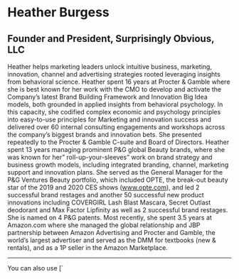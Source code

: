 # Heather Burgess
## Founder and President, Surprisingly Obvious, LLC

Heather helps marketing leaders unlock intuitive business, marketing, innovation, channel and advertising strategies rooted leveraging insights from behavioral science. Heather spent 16 years at Procter & Gamble where she is best known for her work with the CMO to develop and activate the Company’s latest Brand Building Framework and Innovation Big Idea models, both grounded in applied insights from behavioral psychology. In this capacity, she codified complex economic and psychology principles into easy-to-use principles for Marketing and innovation success and delivered over 60 internal consulting engagements and workshops across the company’s biggest brands and innovation bets. She presented repeatedly to the Procter & Gamble C-suite and Board of Directors. Heather spent 13 years managing prominent P&G global Beauty brands, where she was known for her” roll-up-your-sleeves” work on brand strategy and business growth models, including integrated branding, channel, marketing support and innovation plans.  She served as the General Manager for the P&G Ventures Beauty portfolio, which included OPTE, the break-out beauty star of the 2019 and 2020 CES shows (www.opte.com), and led 2 successful brand restages and another 50 successful new product innovations including COVERGIRL Lash Blast Mascara, Secret Outlast deodorant and Max Factor Lipfinity as well as 2 successful brand restages.  She is named on 4 P&G patents.   Most recently, she spent 3.5 years at Amazon.com where she managed the global relationship and JBP partnership between Amazon Advertising and Procter and Gamble, the world’s largest advertiser and served as the DMM for textbooks (new & rentals), and as a 1P seller in the Amazon Marketplace.


---


<Callout>
You can also use [`<style jsx>`](https://nextjs.org/docs/basic-features/built-in-css-support#css-in-js) to style elements inside `theme.config.js`.
</Callout>
